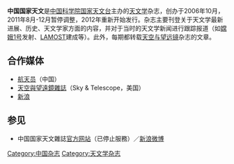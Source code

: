 '''中国国家天文'''是[[中国科学院|中国科学院]][[中国科学院国家天文台|国家天文台]]主办的[[天文学|天文学]]杂志，创办于2006年10月，2011年8月-12月暂停调整，2012年重新开始发行。杂志主要刊登关于天文学最新进展、历史、天文学家方面的内容，并对于当时的天文学新闻进行跟踪报道（如[[嫦娥1号|嫦娥1号]]发射、[[LAMOST|LAMOST]]建成等）。此外，每期都转载[[天空与望远镜|天空与望远镜]]杂志的文章。

==合作媒体==
*[[航天员_(杂志)|航天员]]（中国）
*[[天空與望遠鏡雜誌|天空與望遠鏡雜誌]]（Sky & Telescope，美国）
*[[新浪|新浪]]

==参见==
*中国国家天文雜誌[https://web.archive.org/web/20090814023805/http://www.cnastro.cn/ 官方网站]（已停止服務）／[http://weibo.com/cnastro 新浪微博]{{Wayback|url=http://weibo.com/cnastro |date=20150424042443 }}

{{天文小作品}}
{{Media-stub}}

[[Category:中国杂志|Category:中国杂志]]
[[Category:天文学杂志|Category:天文学杂志]]
